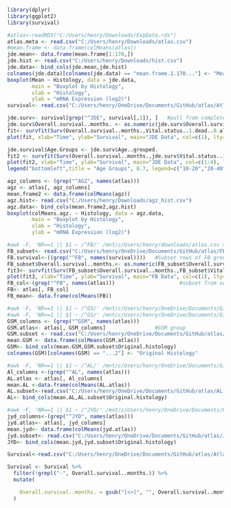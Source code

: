 ```{r}
library(dplyr)
library(ggplot2)
library(survival)

```

```{r}
#atlas<-readRDS("C:/Users/henry/Downloads/ExpData.rds")
atlas.meta <- read.csv("C:/Users/henry/Downloads/atlas.csv")
#mean.frame <- data.frame(colMeans(atlas))
jde.mean<- data.frame(mean.frame[1:170,])
jde.hist <- read.csv("C:/Users/henry/Downloads/hist.csv")
jde.data<- bind_cols(jde.mean,jde.hist)
colnames(jde.data)[colnames(jde.data) == "mean.frame.1.170..."] <- "Mean"
boxplot(Mean ~ Histology, data = jde.data,
        main = "Boxplot by Histology", 
        xlab = "Histology", 
        ylab = "mRNA Expression (log2)")
survival<- read.csv("C:/Users/henry/OneDrive/Documents/GitHub/atlas/AtlasSurvival.csv")
```



```{r}
jde.surv<- survival[grep("^JDE", survival[,1]), ]   #pull from complete survival
jde.surv$Overall.survival..months. <- as.numeric(jde.surv$Overall.survival..months.)
fit<- survfit(Surv(Overall.survival..months.,Vital.status..1.dead..0.alive.)~1, data=jde.surv)
plot(fit, xlab="Time", ylab="Survival", main="JDE Data", col=c(1), lty=c(1),conf.int = F)
```


```{r}
jde.survival$Age.Groups <- jde.surv$Age..grouped.
fit2 <- survfit(Surv(Overall.survival..months.,jde.surv$Vital.status..1.dead..0.alive.)~strata(jde.surv$Age..grouped.), data=jde.surv)
plot(fit2, xlab="Time", ylab="Survival", main="JDE Data", col=c(1:4), lty=c(1),conf.int = F)
legend("bottomleft",title = "Age Groups", 0.7, legend=c("10-20","20-40","40-60","60-80"), lty=1, col=1:4) #missing data for 10-20 Group

```

```{r}
agz_columns <- (grep("^AGZ", names(atlas)))
agz <- atlas[, agz_columns]
mean.frame2 <- data.frame(colMeans(agz))
agz.hist<- read.csv("C:/Users/henry/Downloads/agz_hist.csv")
agz.data<- bind_cols(mean.frame2,agz.hist)
boxplot(colMeans.agz. ~ Histology, data = agz.data,
        main = "Boxplot by Histology", 
        xlab = "Histology", 
        ylab = "mRNA Expression (log2)")
```

```{r}
#awk -F, 'NR==1 || $1 ~ /^FB/' /mnt/c/Users/henry/downloads/atlas.csv >FB.csv    #extracts rows that begin with GS and can be modified to extract other groups
FB_subset<- read.csv("C:/Users/henry/OneDrive/Documents/GitHub/atlas/FB.csv")   #Load data
FB.survival<-((grep("^FB", names(survival))))   #Subset rows of FB group
FB_subset$Overall.survival..months.<- as.numeric(FB_subset$Overall.survival..months.)    #Set time as numeric variable
fit3<- survfit(Surv(FB_subset$Overall.survival..months.,FB_subset$Vital.status..1.dead..0.alive.)~1, data=FB_subset)
plot(fit3, xlab="Time", ylab="Survival", main="FB Data", col=c(1), lty=c(1),conf.int = F)
FB_col<-(grep("^FB", names(atlas)))                     #subset from second data set          
FB<- atlas[, FB_col]
FB_mean<- data.frame(colMeans(FB))
```


```{r}
#awk -F, 'NR==1 || $1 ~ /^GS/' /mnt/c/Users/henry/OneDrive/Documents/GitHub/atlas/AtlasSurvival.csv >GSM.csv 
#awk -F, 'NR==1 || $1 ~ /^GS/' /mnt/c/Users/henry/OneDrive/Documents/GitHub/atlas/atlas.csv >GSM2.csv
GSM_columns <- (grep("^GSM", names(atlas)))
GSM.atlas<- atlas[, GSM_columns]                #GSM group
GSM.subset <- read.csv("C:/Users/henry/OneDrive/Documents/GitHub/atlas/GSM2.csv")    
mean.GSM <- data.frame(colMeans(GSM.atlas))
GSM<- bind_cols(mean.GSM,GSM.subset$Original.histology)
colnames(GSM)[colnames(GSM) == "...2"] <- "Original Histology"
```


```{r}
#awk -F, 'NR==1 || $1 ~ /^AL/' /mnt/c/Users/henry/OneDrive/Documents/GitHub/atlas/atlas.csv >AL.csv
Al_columns <-(grep("^AL", names(atlas)))
AL.atlas <- atlas[, Al_columns]
mean.AL <-data.frame(colMeans(AL.atlas))
AL.subset<-read.csv("C:/Users/henry/OneDrive/Documents/GitHub/atlas/AL.csv")
AL<- bind_cols(mean.AL,AL.subset$Original.histology)
```


```{r}
#awk -F, 'NR==1 || $1 ~ /^JYD/' /mnt/c/Users/henry/OneDrive/Documents/GitHub/atlas/atlas.csv >JYD.csv
jyd_columns<-(grep("^JYD", names(atlas)))
jyd.atlas<- atlas[, jyd_columns]
mean.jyd<- data.frame(colMeans(jyd.atlas))
jyd.subset<- read.csv("C:/Users/henry/OneDrive/Documents/GitHub/atlas/JYD.csv")
JYD<- bind_cols(mean.jyd,jyd.subset$Original.histology)
```

```{r}
Survival<-read.csv("C:/Users/henry/OneDrive/Documents/GitHub/atlas/AtlasSurvival.csv")

Survival <- Survival %>%
  filter(!grepl("-", Overall.survival..months.)) %>%
  mutate(

    Overall.survival..months. = gsub("[<>]", "", Overall.survival..months.) 
  )
```






